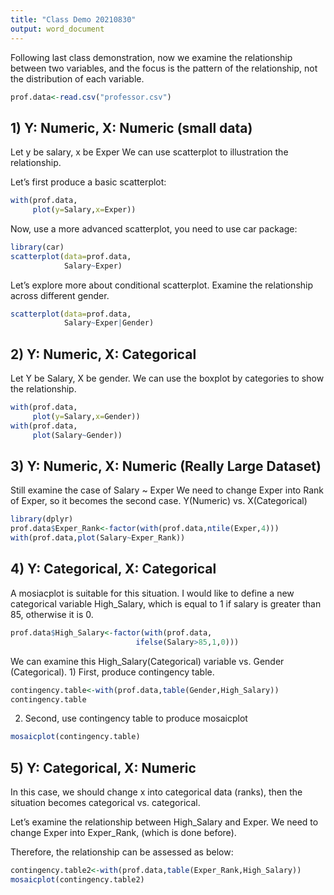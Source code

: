 ---
title: "Class Demo 20210830"
output: word_document
---

Following last class demonstration, now we examine the relationship between two variables, and the focus is the pattern of the relationship, not the distribution of each variable.

```{r}
prof.data<-read.csv("professor.csv")
```


## 1) Y: Numeric, X: Numeric (small data)
Let y be salary, x be Exper
We can use scatterplot to illustration the relationship.

Let's first produce a basic scatterplot:
```{r}
with(prof.data,
     plot(y=Salary,x=Exper))
```

Now, use a more advanced scatterplot, you need to use car package:
```{r}
library(car)
scatterplot(data=prof.data,
            Salary~Exper)
```

Let's explore more about conditional scatterplot. Examine the relationship across different gender.
```{r}
scatterplot(data=prof.data,
            Salary~Exper|Gender)
```

## 2) Y: Numeric, X: Categorical
Let Y be Salary, X be gender.
We can use the boxplot by categories to show the relationship.
```{r}
with(prof.data,
     plot(y=Salary,x=Gender))
with(prof.data,
     plot(Salary~Gender))

```

## 3) Y: Numeric, X: Numeric (Really Large Dataset)
Still examine the case of Salary ~ Exper
We need to change Exper into Rank of Exper, so it becomes the second case. Y(Numeric) vs. X(Categorical)

```{r}
library(dplyr)
prof.data$Exper_Rank<-factor(with(prof.data,ntile(Exper,4)))
with(prof.data,plot(Salary~Exper_Rank))
```

## 4) Y: Categorical, X: Categorical 

A mosiacplot is suitable for this situation. I would like to define a new categorical variable High_Salary, which is equal to 1 if salary is greater than 85, otherwise it is 0.

```{r}
prof.data$High_Salary<-factor(with(prof.data,
                            ifelse(Salary>85,1,0)))
```

We can examine this High_Salary(Categorical) variable vs. Gender (Categorical).
1) First, produce contingency table.
```{r}
contingency.table<-with(prof.data,table(Gender,High_Salary))
contingency.table
```

2) Second, use contingency table to produce mosaicplot
```{r}
mosaicplot(contingency.table)
```

## 5) Y: Categorical, X: Numeric
In this case, we should change x into categorical data (ranks), then the situation becomes categorical vs. categorical.

Let's examine the relationship between High_Salary and Exper. We need to change Exper into Exper_Rank, (which is done before).

Therefore, the relationship can be assessed as below:
```{r}
contingency.table2<-with(prof.data,table(Exper_Rank,High_Salary))
mosaicplot(contingency.table2)
```

